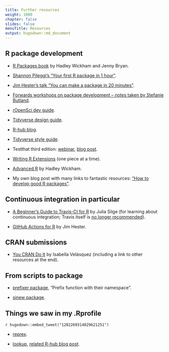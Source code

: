 ```yaml
---
title: Further resources
weight: 1000
chapter: false
slides: false
menuTitle: Resources
output: hugodown::md_document
---
```


## R package development

* [R Packages book](https://r-pkgs.org) by Hadley Wickham and Jenny Bryan.

* [Shannon Pileggi's "Your first R package in 1 hour"](https://www.pipinghotdata.com/posts/2020-10-25-your-first-r-package-in-1-hour/).

* [Jim Hester's talk "You can make a package in 20 minutes"](https://www.jimhester.com/talk/2018-rsc-r-pkgs/).

* [Forwards workshops on package development -- notes taken by Stefanie Butland](https://github.com/stefaniebutland/pkg-dev-notes).

* [rOpenSci dev guide](https://devguide.ropensci.org).

* [Tidyverse design guide](https://design.tidyverse.org/).

* [R-hub blog](https://blog.r-hub.io).

* [Tidyverse style guide](https://style.tidyverse.org/).

* Testthat third edition: [webinar](https://rstudio.com/resources/webinars/testthat-3/), [blog post](https://www.tidyverse.org/blog/2020/10/testthat-3-0-0/).

* [Writing R Extensions](https://cran.r-project.org/doc/manuals/R-exts.html) (one piece at a time).

* [Advanced R](https://adv-r.hadley.nz/) by Hadley Wickham.

* My own blog post with many links to fantastic resources: ["How to develop good R packages"](http://www.masalmon.eu/2017/12/11/goodrpackages/).

## Continuous integration in particular

* [A Beginner's Guide to Travis-CI for R](https://juliasilge.com/blog/beginners-guide-to-travis/) by Julia Silge (for learning about continuous integration; Travis itself is [no longer recommended](https://ropensci.org/blog/2020/11/19/moving-away-travis/)).

* [GitHub Actions for R](https://www.jimhester.com/talk/2020-rsc-github-actions/) by Jim Hester.

## CRAN submissions

* [You CRAN Do It](https://ivelasq.rbind.io/blog/you-cran-do-it/) by Isabella Velásquez (including a link to other resources at the end).

## From scripts to package

* [prefixer package](https://github.com/dreamRs/prefixer), "Prefix function with their namespace".

* [sinew package](https://yonicd.github.io/sinew/articles/motivation.html).

## Things we saw in my .Rprofile

`r hugodown::embed_tweet("1202269314029621251")`

* [reprex](https://reprex.tidyverse.org/).

* [lookup](https://github.com/jimhester/lookup#readme), [related R-hub blog post](https://blog.r-hub.io/2019/05/14/read-the-source/).
